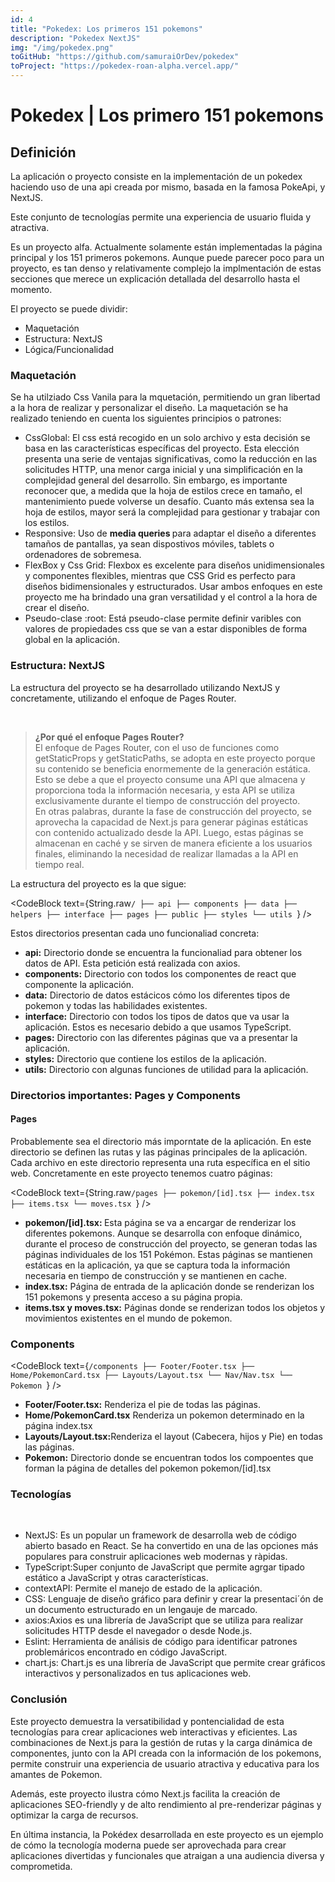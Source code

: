 ```yaml
---
id: 4
title: "Pokedex: Los primeros 151 pokemons"
description: "Pokedex NextJS"
img: "/img/pokedex.png"
toGitHub: "https://github.com/samuraiOrDev/pokedex"
toProject: "https://pokedex-roan-alpha.vercel.app/"
---
```


# Pokedex | Los primero 151 pokemons

<ComponentDate date="28-08-2023" time="3 minutos" />
<Link href="https://pokedex-roan-alpha.vercel.app/" />

## Definición

La aplicación o proyecto consiste en la implementación de un pokedex haciendo uso de una api creada por mismo, basada en la famosa <HighlightedCode>PokeApi</HighlightedCode>, y <HighlightedCode>NextJS</HighlightedCode>.

Este conjunto de tecnologías permite una experiencia de usuario fluida y atractiva.

Es un <HighlightedCode>proyecto alfa</HighlightedCode>. Actualmente solamente están implementadas la página principal y los 151 primeros pokemons.
Aunque puede parecer poco para un proyecto, es tan denso y relativamente complejo la implmentación de estas secciones que merece un explicación detallada
del desarrollo hasta el momento.

El proyecto se puede dividir:

- <HighlightedCode>Maquetación</HighlightedCode>
- <HighlightedCode>Estructura: NextJS</HighlightedCode>
- <HighlightedCode> Lógica/Funcionalidad</HighlightedCode>

### Maquetación

Se ha utilziado Css Vanila para la mquetación, permitiendo un gran libertad a la hora de realizar y personalizar el diseño. La maquetación se ha realizado teniendo en cuenta
los siguientes principios o patrones:

- <HighlightedCode>CssGlobal:</HighlightedCode> El css está recogido en un solo archivo
  y esta decisión se basa en las características específicas del proyecto. Esta elección
  presenta una serie de ventajas significativas, como la reducción en las solicitudes
  HTTP, una menor carga inicial y una simplificación en la complejidad general del
  desarrollo. Sin embargo, es importante reconocer que, a medida que la hoja de estilos
  crece en tamaño, el mantenimiento puede volverse un desafío. Cuanto más extensa
  sea la hoja de estilos, mayor será la complejidad para gestionar y trabajar con
  los estilos.
- <HighlightedCode>Responsive:</HighlightedCode> Uso de <strong>
    media queries
  </strong> para adaptar el diseño a diferentes tamaños de pantallas, ya sean dispostivos
  móviles, tablets o ordenadores de sobremesa.
- <HighlightedCode>FlexBox y Css Grid:</HighlightedCode>
  Flexbox es excelente para diseños unidimensionales y componentes flexibles, mientras
  que CSS Grid es perfecto para diseños bidimensionales y estructurados. Usar ambos
  enfoques en este proyecto me ha brindado una gran versatilidad y el control a la
  hora de crear el diseño.
- <HighlightedCode>Pseudo-clase :root:</HighlightedCode> Está pseudo-clase permite
  definir varibles con valores de propiedades css que se van a estar disponibles
  de forma global en la aplicación.

### Estructura: NextJS

La estructura del proyecto se ha desarrollado utilizando <HighlightedCode>NextJS</HighlightedCode> y concretamente, utilizando el enfoque
de <HighlightedCode>Pages Router</HighlightedCode>.

<br />

> <strong>¿Por qué el enfoque Pages Router?</strong>
> <br />
> El enfoque de Pages Router, con el uso de funciones como getStaticProps y
> getStaticPaths, se adopta en este proyecto porque su contenido se beneficia
> enormemente de la generación estática. Esto se debe a que el proyecto consume
> una API que almacena y proporciona toda la información necesaria, y esta API
> se utiliza exclusivamente durante el tiempo de construcción del proyecto.
> <br /> En otras palabras, durante la fase de construcción del proyecto, se aprovecha
> la capacidad de Next.js para generar páginas estáticas con contenido actualizado
> desde la API. Luego, estas páginas se almacenan en caché y se sirven de manera
> eficiente a los usuarios finales, eliminando la necesidad de realizar llamadas
> a la API en tiempo real.

La estructura del proyecto es la que sigue:

<CodeBlock
  text={String.raw`/
├── api
├── components
├── data
├── helpers
├── interface
├── pages
├── public
├── styles
└── utils
`}
/>

Estos directorios presentan cada uno funcionaliad concreta:

- <strong>api:</strong> Directorio donde se encuentra la funcionaliad para obtener
  los datos de API. Esta petición está realizada con axios.
- <strong>components:</strong> Directorio con todos los componentes de react que
  componente la aplicación.
- <strong>data:</strong> Directorio de datos estácicos cómo los diferentes tipos
  de pokemon y todas las habilidades existentes.
- <strong>interface:</strong> Directorio con todos los tipos de datos que va usar
  la aplicación. Estos es necesario debido a que usamos TypeScript.
- <strong>pages:</strong> Directorio con las diferentes páginas que va a presentar
  la aplicación.
- <strong>styles:</strong> Directorio que contiene los estilos de la aplicación.
- <strong>utils:</strong> Directorio con algunas funciones de utilidad para la aplicación.

### Directorios importantes: Pages y Components

#### Pages

Probablemente sea el directorio más imporntate de la aplicación. En este directorio se definen las rutas y las páginas principales de la aplicación. Cada archivo en este directorio representa una ruta específica en el sitio web. Concretamente en este proyecto tenemos cuatro páginas:

<CodeBlock
  text={String.raw`/pages
├── pokemon/[id].tsx
├── index.tsx
├── items.tsx
└── moves.tsx
`}
/>

- <strong>pokemon/[id].tsx: </strong> Esta página se va a encargar de renderizar
  los diferentes pokemons. Aunque se desarrolla con enfoque dinámico, durante el
  proceso de construcción del proyecto, se generan todas las páginas individuales
  de los 151 Pokémon. Estas páginas se mantienen estáticas en la aplicación, ya que
  se captura toda la información necesaria en tiempo de construcción y se mantienen
  en cache.
- <strong>index.tsx:</strong> Página de entrada de la aplicación donde se renderizan
  los 151 pokemons y presenta acceso a su página propia.
- <strong>items.tsx y moves.tsx:</strong> Páginas donde se renderizan todos los objetos
  y movimientos existentes en el mundo de pokemon.

### Components

<CodeBlock
  text={`/components
├── Footer/Footer.tsx
├── Home/PokemonCard.tsx
├── Layouts/Layout.tsx
└── Nav/Nav.tsx
└── Pokemon
`}
/>

- <strong>Footer/Footer.tsx:</strong> Renderiza el pie de todas las páginas.
- <strong>Home/PokemonCard.tsx</strong> Renderiza un pokemon determinado en la página <HighlightedCode>index.tsx</HighlightedCode>
- <strong>Layouts/Layout.tsx:</strong>Renderiza el layout (Cabecera, hijos y
  Pie) en todas las páginas.
- <strong>Pokemon:</strong> Directorio donde se encuentran todos los compoentes que
  forman la página de detalles del pokemon <HighlightedCode>pokemon/[id].tsx</HighlightedCode>


### Tecnologías

<br />

- <HighlightedCode>NextJS:</HighlightedCode> Es un popular un framework de desarrolla web de código abierto basado en React. Se ha convertido en una de las opciones más populares para construir aplicaciones web modernas y ràpidas.
- <HighlightedCode>TypeScript:</HighlightedCode>Super conjunto de JavaScript que
  permite agrgar tipado estático a JavaScript y otras características.
- <HighlightedCode>contextAPI:</HighlightedCode> Permite el manejo de estado de la
  aplicación.
- <HighlightedCode>CSS:</HighlightedCode> Lenguaje de diseño gráfico para definir
  y crear la presentaci´ón de un documento estructurado en un lengauje de marcado.
- <HighlightedCode>axios:</HighlightedCode>Axios es una librería de JavaScript que se utiliza para realizar solicitudes HTTP desde el navegador o desde Node.js.
- <HighlightedCode>Eslint:</HighlightedCode> Herramienta de análisis de código para
  identificar patrones problemáricos encontrado en código JavaScript.
- <HighlightedCode>chart.js:</HighlightedCode> Chart.js es una librería de JavaScript que permite crear gráficos interactivos y personalizados en tus aplicaciones web. 

### Conclusión

Este proyecto demuestra la versatibilidad y pontencialidad de esta tecnologías para crear aplicaciones web interactivas y eficientes. 
Las combinaciones de Next.js para la gestión de rutas y la carga dinámica de componentes, junto con la API creada con la información de los pokemons, 
permite construir una experiencia de usuario atractiva y educativa para los amantes de Pokemon. 

Además, este proyecto ilustra cómo Next.js facilita la creación de aplicaciones SEO-friendly y de alto rendimiento al pre-renderizar páginas y optimizar la carga de recursos. 

En última instancia, la Pokédex desarrollada en este proyecto es un ejemplo de cómo la tecnología moderna puede ser aprovechada para crear aplicaciones divertidas y funcionales que atraigan a una audiencia diversa y comprometida.